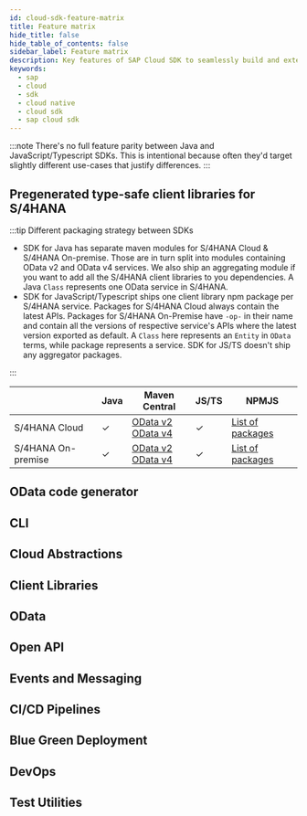 ```yaml
---
id: cloud-sdk-feature-matrix
title: Feature matrix
hide_title: false
hide_table_of_contents: false
sidebar_label: Feature matrix
description: Key features of SAP Cloud SDK to seamlessly build and extend SAP services and applications.
keywords:
  - sap
  - cloud
  - sdk
  - cloud native
  - cloud sdk
  - sap cloud sdk
---
```


:::note
There's no full feature parity between Java and JavaScript/Typescript SDKs.
This is intentional because often they'd target slightly different use-cases that justify differences.
:::

## Pregenerated type-safe client libraries for S/4HANA

:::tip Different packaging strategy between SDKs

- SDK for Java has separate maven modules for S/4HANA Cloud & S/4HANA On-premise.
  Those are in turn split into modules containing OData v2 and OData v4 services.
  We also ship an aggregating module if you want to add all the S/4HANA client libraries to you dependencies.
  A Java `Class` represents one OData service in S/4HANA.
- SDK for JavaScript/Typescript ships one client library npm package per S/4HANA service.
  Packages for S/4HANA Cloud always contain the latest APIs.
  Packages for S/4HANA On-Premise have `-op-` in their name and contain all the versions of respective service's APIs where the latest version exported as default.
  A `Class` here represents an `Entity` in `OData` terms, while package represents a service.
  SDK for JS/TS doesn't ship any aggregator packages.

:::

|                    | Java    | Maven Central                                                                                                                                                            | JS/TS   | NPMJS                                                                         |
| ------------------ | ------- | ------------------------------------------------------------------------------------------------------------------------------------------------------------------------ | ------- | ----------------------------------------------------------------------------- |
| S/4HANA Cloud      | &check; | [OData v2](https://search.maven.org/search?q=a:s4hana-api-odata) <br/> [OData v4](https://search.maven.org/search?q=a:s4hana-api-odata-v4)                               | &check; | [List of packages](https://www.npmjs.com/search?q=%40sap%2Fcloud-sdk-vdm*)    |
| S/4HANA On-premise | &check; | [OData v2](https://search.maven.org/search?q=a:s4hana-api-odata-onpremise-2020) <br/> [OData v4](https://search.maven.org/search?q=a:s4hana-api-odata-v4-onpremise-2020) | &check; | [List of packages](https://www.npmjs.com/search?q=%40sap%2Fcloud-sdk-vdm-op*) |

## OData code generator

## CLI

## Cloud Abstractions

## Client Libraries

## OData

## Open API

## Events and Messaging

## CI/CD Pipelines

## Blue Green Deployment

## DevOps

## Test Utilities
